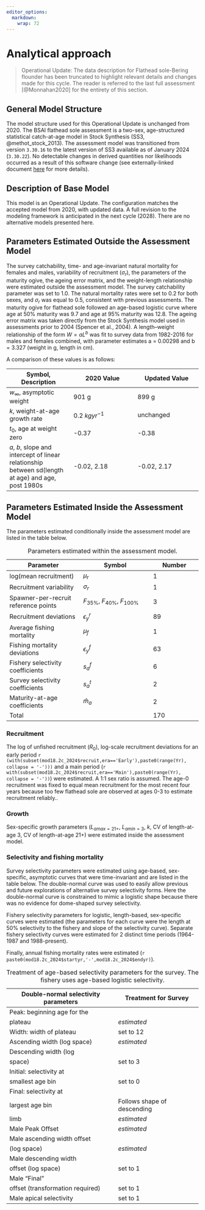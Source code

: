 ```yaml
---
editor_options: 
  markdown: 
    wrap: 72
---
```


# Analytical approach

> Operational Update: The data description for Flathead sole-Bering
> flounder has been truncated to highlight relevant details and changes
> made for this cycle. The reader is referred to the last full
> assessment [@Monnahan2020] for the entirety of this section.

## General Model Structure

The model structure used for this Operational Update is unchanged from
2020. The BSAI flathead sole assessment is a two-sex, age-structured statistical
catch-at-age model in Stock Synthesis (SS3, @methot_stock_2013). The
assessment model was transitioned from version `3.30.16` to the latest
version of SS3 available as of January 2024 (`3.30.22`). No detectable
changes in derived quantities nor likelihoods occurred as a result of this
software change (see externally-linked document [here](https://afsc-assessments.github.io/bsai-fhs/2024_bridging_analysis.html#stock-synthesis-software-update-3.30.22) for more details).

## Description of Base Model

This model is an Operational Update. The
configuration matches the accepted model from 2020, with updated data. A
full revision to the modeling framework is anticipated in the next cycle
(2028). There are no alternative models presented here.

## Parameters Estimated Outside the Assessment Model {#parest}

The survey catchability, time- and age-invariant natural mortality for
females and males, variability of recruitment ($\sigma_r$), the
parameters of the maturity ogive, the ageing error matrix, and the
weight-length relationship were estimated outside the assessment model.
The survey catchability parameter was set to 1.0. The natural
mortality rates were set to 0.2 for both sexes, and $\sigma_r$ was equal
to 0.5, consistent with previous assessments. The maturity ogive for
flathead sole followed an age-based logistic curve where age at 50%
maturity was 9.7 and age at 95% maturity was 12.8. The ageing error
matrix was taken directly from the Stock Synthesis model used in
assessments prior to 2004 (Spencer et al., 2004). A length–weight
relationship of the form $W = aL^b$ was fit to survey data from
1982-2016 for males and females combined, with parameter estimates a =
0.00298 and b = 3.327 (weight in g, length in cm).

A comparison of these values is as follows:

| Symbol, Description                                                                                | 2020 Value       | Updated Value |
|------------------------|------------------------|------------------------|
| $w_\infty$, asymptotic weight                                                                      | 901 g            | 899 g         |
| $k$, weight-at-age growth rate                                                                     | 0.2 $kg yr^{-1}$ | unchanged     |
| $t_0$, age at weight zero                                                                          | -0.37            | -0.38         |
| $a$, $b$, slope and intercept of linear relationship between sd(length at age) and age, post 1980s | -0.02, 2.18      | -0.02, 2.17   |


## Parameters Estimated Inside the Assessment Model

The parameters estimated conditionally inside the assessment model are
listed in the table below.

| Parameter                            | Symbol                              | Number |
|----------------------------|--------------------------|------------------|
| log(mean recruitment)                | $\mu_r$                             | 1      |
| Recruitment variability              | $\sigma_r$                          | 1      |
| Spawner-per-recruit reference points | $F_{35\%}$, $F_{40\%}$, $F_{100\%}$ | 3      |
| Recruitment deviations               | $\epsilon_y^r$                      | 89     |
| Average fishing mortality            | $\mu_f$                             | 1      |
| Fishing mortality deviations         | $\epsilon_y^f$                      | 63     |
| Fishery selectivity coefficients     | $s_a^f$                             | 6      |
| Survey selectivity coefficients      | $s_a^t$                             | 2      |
| Maturity-at-age coefficients         | $\hat m_a$                          | 2      |
| Total                                |                                     | 170    |

: Parameters estimated within the assessment model.

### Recruitment

The log of unfished recruitment ($R_0$), log-scale recruitment deviations
for an early period ` r (with(subset(mod18.2c_2024$recruit,era=='Early'),paste0(range(Yr), collapse = '-')))` and a main period (`r with(subset(mod18.2c_2024$recruit,era=='Main'),paste0(range(Yr), collapse = '-'))`) were
estimated. A 1:1 sex ratio is assumed. The age-0 recruitment was fixed to equal mean recruitment for the most recent four years because too few flathead sole are observed at ages 0-3 to estimate recruitment reliably.. 

### Growth

Sex-specific growth parameters ($L_{amax=21+}$, $L_{amin=3}$, $k$, CV of length-at-age 3, CV of length-at-age 21+) were estimated inside the assessment model.

### Selectivity and fishing mortality
Survey selectivity parameters were estimated using age-based, sex-specific, asymptotic curves that were time-invariant and are listed
in the table below. The double-normal curve was used to easily allow previous and future explorations of alternative survey selectivity
forms. Here the double-normal curve is constrained to mimic a logistic shape because there was no evidence for dome-shaped survey selectivity.

Fishery selectivity parameters for logistic, length-based, sex-specific curves were estimated (the parameters for each curve were the length at 50% selectivity to the fishery and slope of the selectivity curve).
Separate fishery selectivity curves were estimated for 2 distinct time
periods (1964-1987 and 1988-present).

Finally, annual fishing mortality rates were estimated (`r paste0(mod18.2c_2024$startyr,'-',mod18.2c_2024$endyr)`).

| Double-normal selectivity parameters | Treatment for Survey        |
|--------------------------------------|-----------------------------|
| Peak: beginning age for the          |                             |
| plateau                              | *estimated*                  |
| Width: width of plateau              | set to 12                   |
| Ascending width (log space)          | *estimated*                    |
| Descending width (log                |                             |
| space)                               | set to 3                    |
| Initial: selectivity at              |                             |
| smallest age bin                     | set to 0                    |
| Final: selectivity at                |                             |
| largest age bin                      | Follows shape of descending |
| limb                                 |*estimated* |
| Male Peak Offset                     | *estimated*                    |
| Male ascending width offset          |                             |
| (log space)                          | *estimated*                    |
| Male descending width                |                             |
| offset (log space)                   | set to 1                    |
| Male "Final"                         |                             |
| offset (transformation required)     | set to 1                    |
| Male apical selectivity              | set to 1                    |

: Treatment of age-based selectivity parameters for the survey. The fishery uses age-based logistic selectivity.
 
 
